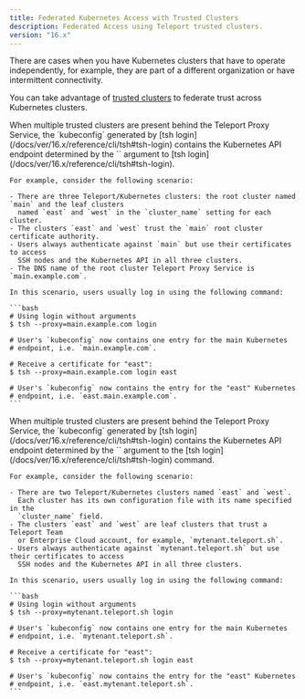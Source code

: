 ```yaml
---
title: Federated Kubernetes Access with Trusted Clusters
description: Federated Access using Teleport trusted clusters.
version: "16.x"
---
```


There are cases when you have Kubernetes clusters that have to operate independently,
for example, they are part of a different organization or have intermittent connectivity.

You can take advantage of [trusted clusters](/docs/ver/16.x/management/admin/trustedclusters)
to federate trust across Kubernetes clusters.

<Tabs>
  <Tab title="Self-Hosted">
    When multiple trusted clusters are present behind the Teleport Proxy Service, the
    `kubeconfig` generated by [tsh login](/docs/ver/16.x/reference/cli/tsh#tsh-login) contains the
    Kubernetes API endpoint determined by the `<cluster>` argument to [tsh
    login](/docs/ver/16.x/reference/cli/tsh#tsh-login).

    For example, consider the following scenario:

    - There are three Teleport/Kubernetes clusters: the root cluster named `main` and the leaf clusters
      named `east` and `west` in the `cluster_name` setting for each cluster.
    - The clusters `east` and `west` trust the `main` root cluster certificate authority.
    - Users always authenticate against `main` but use their certificates to access
      SSH nodes and the Kubernetes API in all three clusters.
    - The DNS name of the root cluster Teleport Proxy Service is `main.example.com`.

    In this scenario, users usually log in using the following command:

    ```bash
    # Using login without arguments
    $ tsh --proxy=main.example.com login

    # User's `kubeconfig` now contains one entry for the main Kubernetes
    # endpoint, i.e. `main.example.com`.

    # Receive a certificate for "east":
    $ tsh --proxy=main.example.com login east

    # User's `kubeconfig` now contains the entry for the "east" Kubernetes
    # endpoint, i.e. `east.main.example.com`.
    ```
  </Tab>

  <Tab title="Cloud-Hosted">
    When multiple trusted clusters are present behind the Teleport Proxy Service, the
    `kubeconfig` generated by [tsh login](/docs/ver/16.x/reference/cli/tsh#tsh-login) contains the
    Kubernetes API endpoint determined by the `<cluster>` argument to the [tsh
    login](/docs/ver/16.x/reference/cli/tsh#tsh-login) command.

    For example, consider the following scenario:

    - There are two Teleport/Kubernetes clusters named `east` and `west`.
      Each cluster has its own configuration file with its name specified in the
      `cluster_name` field.
    - The clusters `east` and `west` are leaf clusters that trust a Teleport Team
      or Enterprise Cloud account, for example, `mytenant.teleport.sh`.
    - Users always authenticate against `mytenant.teleport.sh` but use their certificates to access
      SSH nodes and the Kubernetes API in all three clusters.

    In this scenario, users usually log in using the following command:

    ```bash
    # Using login without arguments
    $ tsh --proxy=mytenant.teleport.sh login

    # User's `kubeconfig` now contains one entry for the main Kubernetes
    # endpoint, i.e. `mytenant.teleport.sh`.

    # Receive a certificate for "east":
    $ tsh --proxy=mytenant.teleport.sh login east

    # User's `kubeconfig` now contains the entry for the "east" Kubernetes
    # endpoint, i.e. `east.mytenant.teleport.sh`.
    ```
  </Tab>
</Tabs>
